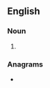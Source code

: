 ==English==

===Noun===
{{head|en|noun plural form}}

# {{plural of|stamen|lang=en}}

===Anagrams===
* {{anagrams|en|a=aemnsst|Mastens|Tessman}}